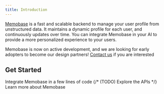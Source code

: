 ```yaml
---
title: Introduction
---
```


[Memobase](https://memobase.io) is a fast and scalable backend to manage your user profile from unstructured data.
It maintains a dynamic profile for each user, and continuously updates over time.
You can integrate Memobase in your AI to provide a more personalized experience to your users.

Memobase is now on active development, and we are looking for early adopters to become our design partners!
[Contact us](mailto:contact@memobase.io) if you are interested

## Get Started

<CardGroup cols={3}>
  <Card
    title="QuickStart"
    icon="rocket"
    href="/quickstart"
  >
    Integrate Memobase in a few lines of code
  </Card>
  {/* <Card
    title="Check APIs"
    icon="square-terminal"
    href="/api-reference"
  >
    (TODO) Explore the APIs
  </Card> */}
  <Card
    title="Why Memobase"
    icon="question"
    href="/features"
  >
    Learn more about Memobase
  </Card>
</CardGroup>
